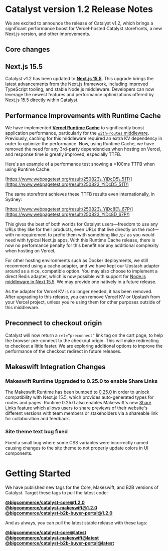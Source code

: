 # Catalyst version 1.2 Release Notes

We are excited to announce the release of Catalyst v1.2, which brings a significant performance boost for Vercel-hosted Catalyst storefronts, a new Next.js version, and other improvements.


## Core changes

## Next.js 15.5

Catalyst v1.2 has been updated to [**Next.js 15.5**](https://nextjs.org/blog/next-15-5). This upgrade brings the latest advancements from the Next.js framework, including improved TypeScript tooling, and stable Node.js middleware. Developers can now leverage the newest features and performance optimizations offered by Next.js 15.5 directly within Catalyst.

## Performance Improvements with Runtime Cache

We have implemented [**Vercel Runtime Cache**](https://vercel.com/changelog/introducing-the-runtime-cache-api) to significantly boost application performance, particularly for the [`with-routes` middleware](https://developer.bigcommerce.com/docs/storefront/catalyst/development/middleware#with-routes). Previously, caching for this middleware required an extra KV dependency in order to optimize the performance. Now, using Runtime Cache, we have removed the need for any 3rd-party dependencies when hosting on Vercel, and response time is greatly improved, especially TTFB.

Here's an example of a performance test showing a \<100ms TTFB when using Runtime Cache:

[https://www.webpagetest.org/result/250823\_YiDcD5\_51T/](https://www.webpagetest.org/result/250823_YiDcD5_51T/)

The same storefront achieves these TTFB results even internationally, in Sydney:

[https://www.webpagetest.org/result/250823\_YiDc8D\_67P/](https://www.webpagetest.org/result/250823_YiDc8D_67P/)

This gives the best of both worlds for Catalyst users—freedom to use any URLs they like for their products, even URLs that live directly on the root—with no requirement to prefix them with something like `/p/` as you would need with typical Next.js apps. With this Runtime Cache release, there is now no performance penalty for this benefit nor any additional complexity when hosting on Vercel.

For other hosting environments such as Docker deployments, we still recommend using a cache adapter, and we have kept our Upstash adapter around as a nice, compatible option. You may also choose to implement a direct Redis adapter, which is now possible with support for [Node.js middleware in Next 15.5](https://nextjs.org/blog/next-15-5#nodejs-middleware-stable). We may provide one natively in a future release.

As the adapter for Vercel KV is no longer needed, it has been removed. After upgrading to this release, you can remove Vercel KV or Upstash from your Vercel project, unless you’re using them for other purposes outside of this middleware.

## Preconnect to checkout origin

Catalyst will now return a `rel=”preconnect”` link tag on the cart page, to help the browser pre-connect to the checkout origin. This will make redirecting to checkout a little faster. We are exploring additional options to improve the performance of the checkout redirect in future releases.

## Makeswift Integration Changes

### Makeswift Runtime Upgraded to 0.25.0 to enable Share Links

The Makeswift Runtime has been bumped to [0.25.0](https://github.com/makeswift/makeswift/releases/tag/%40makeswift%2Fruntime%400.25.0) in order to unlock compatibility with Next.js 15.5, which provides auto-generated types for routes and pages. Runtime 0.25.0 also enables Makeswift's new [Share Links](https://docs.makeswift.com/product/sharing) feature which allows users to share previews of their website's different versions with team members or stakeholders via a shareable link for collaboration and feedback.

### Site theme text bug fixed

Fixed a small bug where some CSS variables were incorrectly named causing changes to the site theme to not properly update colors in UI components.

# Getting Started

We have published new tags for the Core, Makeswift, and B2B versions of Catalyst. Target these tags to pull the latest code:

[**@bigcommerce/catalyst-core@1.2.0**](https://github.com/bigcommerce/catalyst/releases/tag/%40bigcommerce%2Fcatalyst-core%401.2.0)  
[**@bigcommerce/catalyst-makeswift@1.2.0**](https://github.com/bigcommerce/catalyst/releases/tag/%40bigcommerce%2Fcatalyst-makeswift%401.2.0)  
[**@bigcommerce/catalyst-b2b-buyer-portal@1.2.0**](https://github.com/bigcommerce/catalyst/releases/tag/%40bigcommerce%2Fcatalyst-b2b-buyer-portal%401.2.0)

And as always, you can pull the latest stable release with these tags:

[**@bigcommerce/catalyst-core@latest**](https://github.com/bigcommerce/catalyst/releases/tag/%40bigcommerce%2Fcatalyst-core%40latest)  
[**@bigcommerce/catalyst-makeswift@latest**](https://github.com/bigcommerce/catalyst/releases/tag/%40bigcommerce%2Fcatalyst-makeswift%40latest)  
[**@bigcommerce/catalyst-b2b-buyer-portal@latest**](https://github.com/bigcommerce/catalyst/releases/tag/%40bigcommerce%2Fcatalyst-b2b-buyer-portal%40latest)